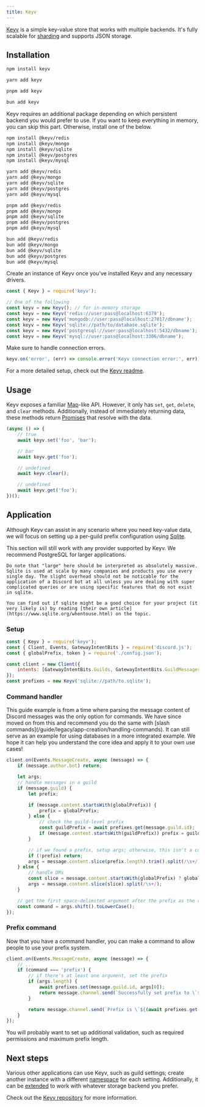 ```yaml
---
title: Keyv
---
```


[Keyv](https://www.npmjs.com/package/keyv) is a simple key-value store that works with multiple backends. It's fully scalable for [sharding](/guide/legacy/sharding/) and supports JSON storage.

## Installation

```sh tab="npm"
npm install keyv
```

```sh tab="yarn"
yarn add keyv
```

```sh tab="pnpm"
pnpm add keyv
```

```sh tab="bun"
bun add keyv
```

Keyv requires an additional package depending on which persistent backend you would prefer to use. If you want to keep everything in memory, you can skip this part. Otherwise, install one of the below.

```sh tab="npm"
npm install @keyv/redis
npm install @keyv/mongo
npm install @keyv/sqlite
npm install @keyv/postgres
npm install @keyv/mysql
```

```sh tab="yarn"
yarn add @keyv/redis
yarn add @keyv/mongo
yarn add @keyv/sqlite
yarn add @keyv/postgres
yarn add @keyv/mysql
```

```sh tab="pnpm"
pnpm add @keyv/redis
pnpm add @keyv/mongo
pnpm add @keyv/sqlite
pnpm add @keyv/postgres
pnpm add @keyv/mysql
```

```sh tab="bun"
bun add @keyv/redis
bun add @keyv/mongo
bun add @keyv/sqlite
bun add @keyv/postgres
bun add @keyv/mysql
```

Create an instance of Keyv once you've installed Keyv and any necessary drivers.

```js
const { Keyv } = require('keyv');

// One of the following
const keyv = new Keyv(); // for in-memory storage
const keyv = new Keyv('redis://user:pass@localhost:6379');
const keyv = new Keyv('mongodb://user:pass@localhost:27017/dbname');
const keyv = new Keyv('sqlite://path/to/database.sqlite');
const keyv = new Keyv('postgresql://user:pass@localhost:5432/dbname');
const keyv = new Keyv('mysql://user:pass@localhost:3306/dbname');
```

Make sure to handle connection errors.

```js
keyv.on('error', (err) => console.error('Keyv connection error:', err));
```

For a more detailed setup, check out the [Keyv readme](https://github.com/jaredwray/keyv/tree/main/packages/keyv).

## Usage

Keyv exposes a familiar [Map](https://developer.mozilla.org/en-US/docs/Web/JavaScript/Reference/Global_Objects/Map)-like API. However, it only has `set`, `get`, `delete`, and `clear` methods. Additionally, instead of immediately returning data, these methods return [Promises](/guide/legacy/additional-info/async-await) that resolve with the data.

```js
(async () => {
	// true
	await keyv.set('foo', 'bar');

	// bar
	await keyv.get('foo');

	// undefined
	await keyv.clear();

	// undefined
	await keyv.get('foo');
})();
```

## Application

Although Keyv can assist in any scenario where you need key-value data, we will focus on setting up a per-guild prefix configuration using [Sqlite](https://www.sqlite.org/).

<Callout>
	This section will still work with any provider supported by Keyv. We recommend PostgreSQL for larger applications.

	Do note that "large" here should be interpreted as absolutely massive. Sqlite is used at scale by many companies and products you use every single day. The slight overhead should not be noticable for the application of a Discord bot at all unless you are dealing with super complicated queries or are using specific features that do not exist in sqlite.

	You can find out if sqlite might be a good choice for your project (it very likely is) by reading [their own article](https://www.sqlite.org/whentouse.html) on the topic.
</Callout>

### Setup

```js
const { Keyv } = require('keyv');
const { Client, Events, GatewayIntentBits } = require('discord.js');
const { globalPrefix, token } = require('./config.json');

const client = new Client({
	intents: [GatewayIntentBits.Guilds, GatewayIntentBits.GuildMessages, GatewayIntentBits.MessageContent],
});
const prefixes = new Keyv('sqlite://path/to.sqlite');
```

### Command handler

<Callout type="warn">
	This guide example is from a time where parsing the message content of Discord messages was the only option for commands. We have since moved on from this and recommend you do the same with [slash commands](/guide/legacy/app-creation/handling-commands). It can still serve as an example for using databases in a more integrated example. We hope it can help you understand the core idea and apply it to your own use cases!
</Callout>

```js
client.on(Events.MessageCreate, async (message) => {
	if (message.author.bot) return;

	let args;
	// handle messages in a guild
	if (message.guild) {
		let prefix;

		if (message.content.startsWith(globalPrefix)) {
			prefix = globalPrefix;
		} else {
			// check the guild-level prefix
			const guildPrefix = await prefixes.get(message.guild.id);
			if (message.content.startsWith(guildPrefix)) prefix = guildPrefix;
		}

		// if we found a prefix, setup args; otherwise, this isn't a command
		if (!prefix) return;
		args = message.content.slice(prefix.length).trim().split(/\s+/);
	} else {
		// handle DMs
		const slice = message.content.startsWith(globalPrefix) ? globalPrefix.length : 0;
		args = message.content.slice(slice).split(/\s+/);
	}

	// get the first space-delimited argument after the prefix as the command
	const command = args.shift().toLowerCase();
});
```

### Prefix command

Now that you have a command handler, you can make a command to allow people to use your prefix system.

```js {3-11}
client.on(Events.MessageCreate, async (message) => {
	// ...
	if (command === 'prefix') {
		// if there's at least one argument, set the prefix
		if (args.length) {
			await prefixes.set(message.guild.id, args[0]);
			return message.channel.send(`Successfully set prefix to \`${args[0]}\``);
		}

		return message.channel.send(`Prefix is \`${(await prefixes.get(message.guild.id)) || globalPrefix}\``);
	}
});
```

<Callout>
	You will probably want to set up additional validation, such as required permissions and maximum prefix length.
</Callout>

## Next steps

Various other applications can use Keyv, such as guild settings; create another instance with a different [namespace](https://github.com/jaredwray/keyv/tree/main/packages/keyv#namespaces) for each setting. Additionally, it can be [extended](https://github.com/jaredwray/keyv/tree/main/packages/keyv#third-party-storage-adapters) to work with whatever storage backend you prefer.

Check out the [Keyv repository](https://github.com/jaredwray/keyv/tree/main/packages/keyv) for more information.

